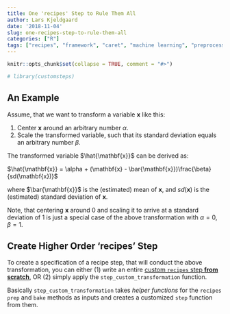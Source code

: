 ```yaml
---
title: One 'recipes' Step to Rule Them All
author: Lars Kjeldgaard
date: '2018-11-04'
slug: one-recipes-step-to-rule-them-all
categories: ["R"]
tags: ["recipes", "framework", "caret", "machine learning", "preprocessing", "modelgrid", "predictive modeling"]
---
```


```r
knitr::opts_chunk$set(collapse = TRUE, comment = "#>")
```

```r
# library(customsteps)
```

## An Example 

Assume, that we want to transform a variable ${\mathbf{x}}$ like this:

1. Center ${\mathbf{x}}$ around an arbitrary number $\alpha$.
2. Scale the transformed variable, such that its standard deviation equals an 
arbitrary number $\beta$.

The transformed variable $\hat{\mathbf{x}}$ can be derived as:

$\hat{\mathbf{x}} = \alpha + (\mathbf{x} - \bar{\mathbf{x}})\frac{\beta}{sd(\mathbf{x})}$

where $\bar{\mathbf{x}}$ is the (estimated) mean of $\mathbf{x}$, and 
$sd(\mathbf{x})$ is the (estimated) standard deviation of ${\mathbf{x}}$.

Note, that centering ${\mathbf{x}}$ around 0 and scaling it to arrive at
a standard deviation of 1 is just a special case of the above transformation
with $\alpha = 0, \beta = 1$.

## Create Higher Order 'recipes' Step

To create a specification of a recipe step, that will conduct the above
transformation, you can either (1) write an entire [custom `recipes` step 
**from scratch**](https://github.com/tidymodels/recipes/blob/master/vignettes/Custom_Steps.Rmd), OR (2) simply apply the `step_custom_transformation` function. 

Basically `step_custom_transformation` takes *helper functions* for the `recipes` `prep` and `bake` methods as inputs and creates a customized `step` function from them. 